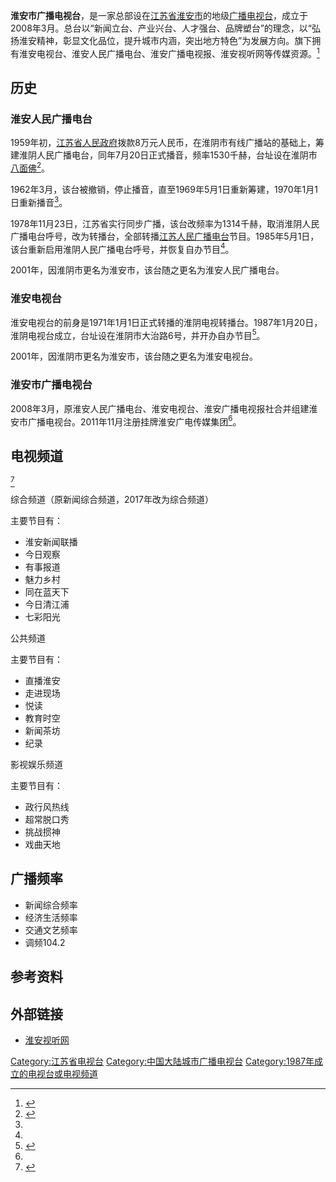 {{電視網資訊
| 電視網名稱     = 淮安市广播电视台
| 電視網商標檔案 =
| 電視網商標尺寸 = 
| 類型           = [[有线电视|有线电视]]、[[广播电台|广播电台]]
| 開播日期       = 
| 國家           = {{CHN}}
| 可收視地區     = [[江苏省|江苏省]][[淮安市|淮安市]]
| 創立日期       = 2008年3月
| 擁有者         = 淮安市人民政府
| 旗下數位頻道   = 综合频道、公共频道、影视娱乐频道
| 官方網站       = http://www.habctv.com/
| 備註           = 
}}
'''淮安市广播电视台'''，是一家总部设在[[江苏省|江苏省]][[淮安市|淮安市]]的地级[[广播电视台|广播电视台]]，成立于2008年3月。总台以“新闻立台、产业兴台、人才强台、品牌塑台”的理念，以“弘扬淮安精神，彰显文化品位，提升城市内涵，突出地方特色”为发展方向。旗下拥有淮安电视台、淮安人民广播电台、淮安广播电视报、淮安视听网等传媒资源。<ref name=jj>{{Cite web |url=http://www.habctv.com/info/2014-06-05/54473.html |title=淮安市广播电视台（集团）介绍 |access-date=2014-07-02 |archive-date=2020-12-17 |archive-url=https://web.archive.org/web/20201217110522/http://www.habctv.com/info/2014-06-05/54473.html |dead-url=no }}</ref>

==历史==
===淮安人民广播电台===
1959年初，[[江苏省人民政府|江苏省人民政府]]拨款8万元人民币，在淮阴市有线广播站的基础上，筹建淮阴人民广播电台，同年7月20日正式播音，频率1530千赫，台址设在淮阴市[[八面佛|八面佛]]<ref name=dfz1>{{cite web|url =http://www.jssdfz.com/book/gbdsz/D1/D6J.html|title =第六节  地、市级广播电台|website =江苏省地方志|access-date =2018-06-07|archive-date =2015-08-14|archive-url =https://web.archive.org/web/20150814154142/http://www.jssdfz.com/book/gbdsz/D1/D6J.html|dead-url =no}}</ref>。

1962年3月，该台被撤销，停止播音，直至1969年5月1日重新筹建，1970年1月1日重新播音<ref name=dfz1/>。

1978年11月23日，江苏省实行同步广播，该台改频率为1314千赫，取消淮阴人民广播电台呼号，改为转播台，全部转播[[江苏人民广播电台|江苏人民广播电台]]节目。1985年5月1日，该台重新启用淮阴人民广播电台呼号，并恢复自办节目<ref name=dfz1/>。

2001年，因淮阴市更名为淮安市，该台随之更名为淮安人民广播电台。

===淮安电视台===
淮安电视台的前身是1971年1月1日正式转播的淮阴电视转播台。1987年1月20日，淮阴电视台成立，台址设在淮阴市大治路6号，并开办自办节目<ref name=dfz2>{{cite web|url =http://www.jssdfz.com/book/gbdsz/D3/D2J.html|title =第二节 地、市级电视台|website =江苏省地方志|access-date =2018-06-07|archive-date =2015-08-14|archive-url =https://web.archive.org/web/20150814154159/http://www.jssdfz.com/book/gbdsz/D3/D2J.html|dead-url =no}}</ref>。

2001年，因淮阴市更名为淮安市，该台随之更名为淮安电视台。

===淮安市广播电视台===
2008年3月，原淮安人民广播电台、淮安电视台、淮安广播电视报社合并组建淮安市广播电视台。2011年11月注册挂牌淮安广电传媒集团<ref name=jj/>。

==电视频道==
<ref>{{Cite web |url=http://www.habctv.com/record/ |title=电视节目 |access-date=2014-07-02 |archive-date=2020-12-17 |archive-url=https://web.archive.org/web/20201217110508/http://www.habctv.com/record/ |dead-url=no }}</ref>
;综合频道（原新闻综合频道，2017年改为综合频道）
主要节目有：
*淮安新闻联播
*今日观察
*有事报道	
*魅力乡村
*同在蓝天下	
*今日清江浦
*七彩阳光
;公共频道
主要节目有：
*直播淮安
*走进现场
*悦读
*教育时空	
*新闻茶坊
*纪录
;影视娱乐频道
主要节目有：
*政行风热线
*超常脱口秀	
*挑战掼神
*戏曲天地

==广播频率==
*新闻综合频率
*经济生活频率
*交通文艺频率
*调频104.2

==参考资料==
{{reflist}}

==外部链接==
*[http://www.habctv.com/ 淮安视听网] {{Wayback|url=http://www.habctv.com/ |date=20201104045806 }}

{{江苏省电视台}}
[[Category:江苏省电视台|Category:江苏省电视台]]
[[Category:中国大陆城市广播电视台|Category:中国大陆城市广播电视台]]
[[Category:1987年成立的电视台或电视频道|Category:1987年成立的电视台或电视频道]]